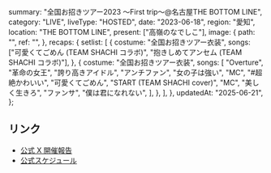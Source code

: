   summary: "全国お招きツアー2023 〜First trip〜@名古屋THE BOTTOM LINE",
  category: "LIVE",
  liveType: "HOSTED",
  date: "2023-06-18",
  region: "愛知",
  location: "THE BOTTOM LINE",
  present: ["高嶺のなでしこ"],
  image: {
    path: "",
    ref: "",
  },
  recaps: {
    setlist: [
      {
        costume: "全国お招きツアー衣装",
        songs: ["可愛くてごめん (TEAM SHACHI コラボ)", "抱きしめてアンセム (TEAM SHACHI コラボ)"],
      },
      {
        costume: "全国お招きツアー衣装",
        songs: [
          "Overture",
          "革命の女王",
          "誇り高きアイドル",
          "アンチファン",
          "女の子は強い",
          "MC",
          "#超絶かわいい",
          "可愛くてごめん",
          "START (TEAM SHACHI cover)",
          "MC",
          "美しく生きろ",
          "ファンサ",
          "僕は君になれない",
        ],
      },
    ],
  },
  updatedAt: "2025-06-21",
};

## リンク

- [公式 X 開催報告](https://x.com/takanenofficial/status/1670469049049026562)
- [公式スケジュール](https://takanenonadeshiko.jp/?p=757)
